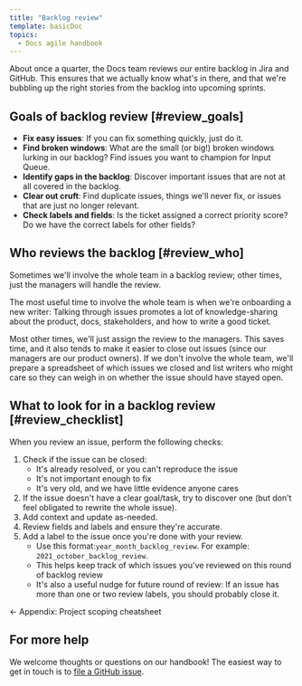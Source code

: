 ```yaml
---
title: "Backlog review"
template: basicDoc
topics:
  - Docs agile handbook
---
```

About once a quarter, the Docs team reviews our entire  backlog in Jira and GitHub. This ensures that we actually know what's in there, and that we're bubbling up the right stories from the backlog into upcoming sprints.

## Goals of backlog review [#review_goals]

- **Fix easy issues**: If you can fix something quickly, just do it.
- **Find broken windows**: What are the small (or big!) broken windows lurking in our backlog? Find issues you want to champion for Input Queue.
- **Identify gaps in the backlog**: Discover important issues that are not at all covered in the backlog.
- **Clear out cruft**: Find duplicate issues, things we'll never fix, or issues that are just no longer relevant.
- **Check labels and fields**: Is the ticket assigned a correct priority score? Do we have the correct labels for other fields?

## Who reviews the backlog [#review_who]

Sometimes we'll involve the whole team in a backlog review; other times, just the managers will handle the review. 

The most useful time to involve the whole team is when we're onboarding a new writer: Talking through issues promotes a lot of knowledge-sharing about the product, docs, stakeholders, and how to write a good ticket. 

Most other times, we'll just assign the review to the managers. This saves time, and it also tends to make it easier to close out issues (since our managers are our product owners). If we don't involve the whole team, we'll prepare a spreadsheet of which issues we closed and list writers who might care so they can weigh in on whether the issue should have stayed open. 

## What to look for in a backlog review [#review_checklist]

When you review an issue, perform the following checks:

1.  Check if the issue can be closed:
    - It's already resolved, or you can't reproduce the issue
    - It's not important enough to fix
    - It's very old, and we have little evidence anyone cares
2. If the issue doesn't have a clear goal/task, try to discover one (but don't feel obligated to rewrite the whole issue).
3. Add context and update as-needed.
4. Review fields and labels and ensure they're accurate.
5. Add a label to the issue once you're done with your review.
    - Use this format:`year_month_backlog_review`. For example: `2021_october_backlog_review`. 
    - This helps keep track of which issues you've reviewed on this round of backlog review
    - It's also a useful nudge for future round of review: If an issue has more than one or two review labels, you should probably close it.

<ButtonGroup>
  <ButtonLink
  role="button"
  to="/docs/agile-handbook/appendices/project-scoping-cheatsheet/"
  variant="secondary"
  >
  ← Appendix: Project scoping cheatsheet
  </ButtonLink>
</ButtonGroup>

## For more help

We welcome thoughts or questions on our handbook! The easiest way to get in touch is to [file a GitHub issue](https://github.com/newrelic/docs-website/issues/new/choose).